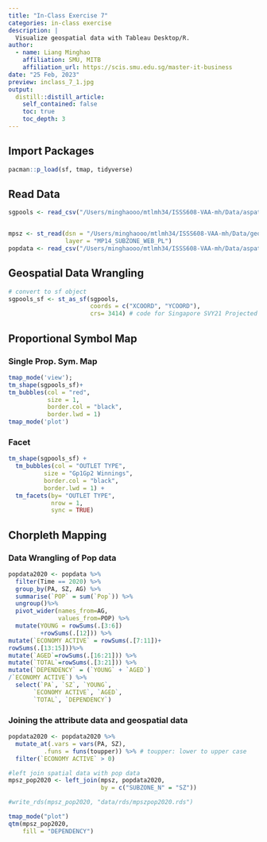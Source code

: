```yaml
---
title: "In-Class Exercise 7"
categories: in-class exercise
description: |
  Visualize geospatial data with Tableau Desktop/R.
author:
  - name: Liang Minghao
    affiliation: SMU, MITB
    affiliation_url: https://scis.smu.edu.sg/master-it-business
date: "25 Feb, 2023"
preview: inclass_7_1.jpg
output:
  distill::distill_article:
    self_contained: false
    toc: true
    toc_depth: 3
---
```


## Import Packages

```r
pacman::p_load(sf, tmap, tidyverse)
```

## Read Data

```r
sgpools <- read_csv("/Users/minghaooo/mtlmh34/ISSS608-VAA-mh/Data/aspatial/SGPools_svy21.csv")


mpsz <- st_read(dsn = "/Users/minghaooo/mtlmh34/ISSS608-VAA-mh/Data/geospatial", 
                layer = "MP14_SUBZONE_WEB_PL")
popdata <- read_csv("/Users/minghaooo/mtlmh34/ISSS608-VAA-mh/Data/aspatial/respopagesextod2011to2020.csv")
```

## Geospatial Data Wrangling

```r
# convert to sf object
sgpools_sf <- st_as_sf(sgpools, 
                       coords = c("XCOORD", "YCOORD"),
                       crs= 3414) # code for Singapore SVY21 Projected Coordinate System
```

## Proportional Symbol Map

### Single Prop. Sym. Map

```r
tmap_mode('view');
tm_shape(sgpools_sf)+
tm_bubbles(col = "red",
           size = 1,
           border.col = "black",
           border.lwd = 1)
tmap_mode('plot')
```

### Facet

```r
tm_shape(sgpools_sf) +
  tm_bubbles(col = "OUTLET TYPE", 
          size = "Gp1Gp2 Winnings",
          border.col = "black",
          border.lwd = 1) +
  tm_facets(by= "OUTLET TYPE",
            nrow = 1,
            sync = TRUE)
```

## Chorpleth Mapping

### Data Wrangling of Pop data

```r
popdata2020 <- popdata %>%
  filter(Time == 2020) %>%
  group_by(PA, SZ, AG) %>%
  summarise(`POP` = sum(`Pop`)) %>%
  ungroup()%>%
  pivot_wider(names_from=AG, 
              values_from=POP) %>%
  mutate(YOUNG = rowSums(.[3:6])
         +rowSums(.[12])) %>%
mutate(`ECONOMY ACTIVE` = rowSums(.[7:11])+
rowSums(.[13:15]))%>%
mutate(`AGED`=rowSums(.[16:21])) %>%
mutate(`TOTAL`=rowSums(.[3:21])) %>%  
mutate(`DEPENDENCY` = (`YOUNG` + `AGED`)
/`ECONOMY ACTIVE`) %>%
  select(`PA`, `SZ`, `YOUNG`, 
       `ECONOMY ACTIVE`, `AGED`, 
       `TOTAL`, `DEPENDENCY`)
```

### Joining the attribute data and geospatial data

```r
popdata2020 <- popdata2020 %>%
  mutate_at(.vars = vars(PA, SZ), 
          .funs = funs(toupper)) %>% # toupper: lower to upper case
  filter(`ECONOMY ACTIVE` > 0)

#left join spatial data with pop data
mpsz_pop2020 <- left_join(mpsz, popdata2020,
                          by = c("SUBZONE_N" = "SZ"))
```

```r
#write_rds(mpsz_pop2020, "data/rds/mpszpop2020.rds")
```

```r
tmap_mode("plot")
qtm(mpsz_pop2020, 
    fill = "DEPENDENCY")
```
